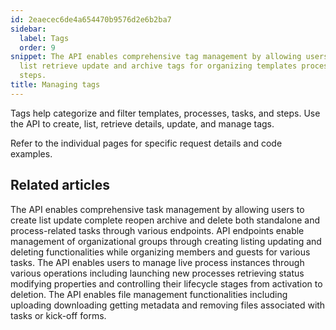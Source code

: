 ```yaml
---
id: 2eaecec6de4a654470b9576d2e6b2ba7
sidebar:
  label: Tags
  order: 9
snippet: The API enables comprehensive tag management by allowing users to create
  list retrieve update and archive tags for organizing templates processes tasks and
  steps.
title: Managing tags
---
```



Tags help categorize and filter templates, processes, tasks, and steps. Use the API to create, list, retrieve details, update, and manage tags.

Refer to the individual pages for specific request details and code examples.

<PageTree />

## Related articles
<CardGrid>
<LinkTitleCard header="<b>Code Samples > Managing tasks</b>" href="/products/pro/integrations/open-api/code-samples/tasks/" > The API enables comprehensive task management by allowing users to create list update complete reopen archive and delete both standalone and process-related tasks through various endpoints. </LinkTitleCard>
<LinkTitleCard header="<b>Code Samples > Managing groups</b>" href="/products/pro/integrations/open-api/code-samples/groups/" > API endpoints enable management of organizational groups through creating listing updating and deleting functionalities while organizing members and guests for various tasks. </LinkTitleCard>
<LinkTitleCard header="<b>Code Samples > Managing processes (Runs)</b>" href="/products/pro/integrations/open-api/code-samples/processes/" > The API enables users to manage live process instances through various operations including launching new processes retrieving status modifying properties and controlling their lifecycle stages from activation to deletion. </LinkTitleCard>
<LinkTitleCard header="<b>Code Samples > Managing files</b>" href="/products/pro/integrations/open-api/code-samples/files/" > The API enables file management functionalities including uploading downloading getting metadata and removing files associated with tasks or kick-off forms. </LinkTitleCard>
</CardGrid>